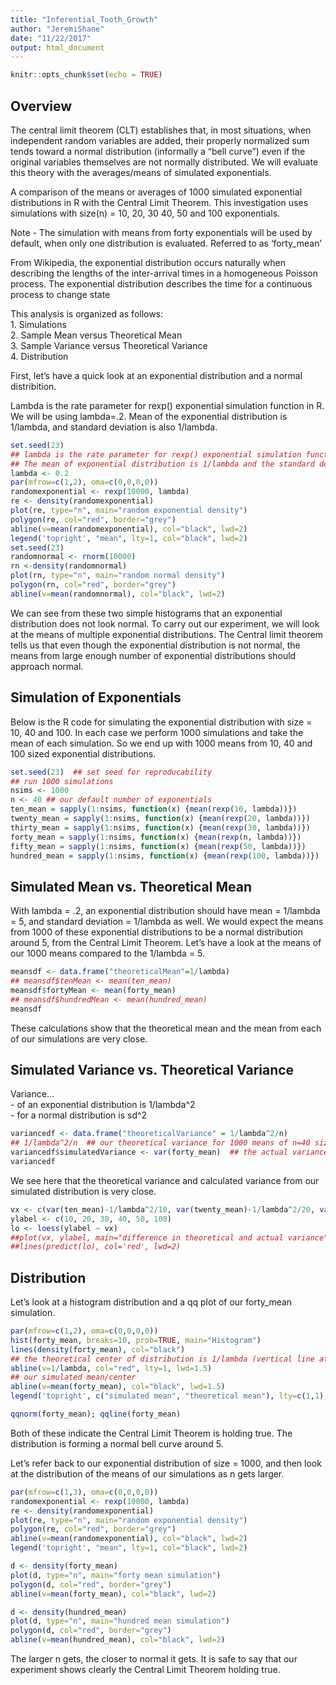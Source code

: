 ```yaml
---
title: "Inferential_Tooth_Growth"
author: "JeremiShane"
date: "11/22/2017"
output: html_document
---
```


```r
knitr::opts_chunk$set(echo = TRUE)
```
## Overview
The central limit theorem (CLT) establishes that, in most situations, when independent random variables are added, their properly normalized sum tends toward a normal distribution (informally a "bell curve") even if the original variables themselves are not normally distributed.  We will evaluate this theory with the averages/means of simulated exponentials.
 
A comparison of the means or averages of 1000 simulated exponential distributions in R with the Central Limit Theorem.  This investigation uses simulations with size(n) =  10, 20, 30 40, 50 and 100 exponentials.

Note - The simulation with means from forty exponentials will be used by default, when only one distribution is evaluated.  Referred to as 'forty_mean'

From Wikipedia, the exponential distribution occurs naturally when describing the lengths of the inter-arrival times in a homogeneous Poisson process.  The exponential distribution describes the time for a continuous process to change state

This analysis is organized as follows:  
1. Simulations  
2. Sample Mean versus Theoretical Mean  
3. Sample Variance versus Theoretical Variance  
4. Distribution  

First, let's have a quick look at an exponential distribution and a normal distribition.

Lambda is the rate parameter for rexp() exponential simulation function in R.  We will be using lambda=.2.  Mean of the exponential distribution is 1/lambda, and standard deviation is also 1/lambda.  

```r
set.seed(23)
## lambda is the rate parameter for rexp() exponential simulation function in R
## The mean of exponential distribution is 1/lambda and the standard deviation is also 1/lambda.
lambda <- 0.2
par(mfrow=c(1,2), oma=c(0,0,0,0))
randomexponential <- rexp(10000, lambda)
re <- density(randomexponential)
plot(re, type="n", main="random exponential density")
polygon(re, col="red", border="grey")
abline(v=mean(randomexponential), col="black", lwd=2)
legend('topright', "mean", lty=1, col="black", lwd=2)
set.seed(23)
randomnormal <- rnorm(10000)
rn <-density(randomnormal)
plot(rn, type="n", main="random normal density")
polygon(rn, col="red", border="grey")
abline(v=mean(randomnormal), col="black", lwd=2)
```  

We can see from these two simple histograms that an exponential distribution does not look normal.  To carry out our experiment, we will look at the means of multiple exponential distributions.  The Central limit theorem tells us that even though the exponential distribution is not normal, the means from large enough number of exponential distributions should approach normal.     

## Simulation of Exponentials
Below is the R code for simulating the exponential distribution with size = 10, 40 and 100.  In each case we perform 1000 simulations and take the mean of each simulation.  So we end up with 1000 means from 10, 40 and 100 sized exponential distributions.  

```r
set.seed(23)  ## set seed for reproducability
## run 1000 simulations
nsims <- 1000
n <- 40 ## our default number of exponentials
ten_mean = sapply(1:nsims, function(x) {mean(rexp(10, lambda))})
twenty_mean = sapply(1:nsims, function(x) {mean(rexp(20, lambda))})
thirty_mean = sapply(1:nsims, function(x) {mean(rexp(30, lambda))})
forty_mean = sapply(1:nsims, function(x) {mean(rexp(n, lambda))})
fifty_mean = sapply(1:nsims, function(x) {mean(rexp(50, lambda))})
hundred_mean = sapply(1:nsims, function(x) {mean(rexp(100, lambda))})
```
  
## Simulated Mean vs. Theoretical Mean
With lambda = .2, an exponential distribution should have mean = 1/lambda = 5, and standard deviation = 1/lambda as well.  We would expect the means from 1000 of these exponential distributions to be a normal distribution around 5, from the Central Limit Theorem.  Let's have a look at the means of our 1000 means compared to the 1/lambda = 5.  

```r
meansdf <- data.frame("theoreticalMean"=1/lambda)
## meansdf$tenMean <- mean(ten_mean)
meansdf$fortyMean <- mean(forty_mean)
## meansdf$hundredMean <- mean(hundred_mean)
meansdf
```  
These calculations show that the theoretical mean and the mean from each of our simulations are very close.

## Simulated Variance vs. Theoretical Variance
Variance...  
- of an exponential distribution is 1/lambda^2   
- for a normal distribution is sd^2  

```r
variancedf <- data.frame("theoreticalVariance" = 1/lambda^2/n)
## 1/lambda^2/n  ## our theoretical variance for 1000 means of n=40 size exponentials
variancedf$simulatedVariance <- var(forty_mean)  ## the actual variance of our 40 size exponential simulation
variancedf
```   
We see here that the theoretical variance and calculated variance from our simulated distribution is very close.    

```r
vx <- c(var(ten_mean)-1/lambda^2/10, var(twenty_mean)-1/lambda^2/20, var(thirty_mean)-1/lambda^2/30, var(forty_mean)-1/lambda^2/n, var(fifty_mean)-1/lambda^2/50, var(hundred_mean)-1/lambda^2/100)
ylabel <- c(10, 20, 30, 40, 50, 100)
lo <- loess(ylabel ~ vx)
##plot(vx, ylabel, main="difference in theoretical and actual variance", xlab="theoretical minus actual variance", ylab = "sample size index")
##lines(predict(lo), col='red', lwd=2)
```

## Distribution  
Let's look at a histogram distribution and a qq plot of our forty_mean simulation.

```r
par(mfrow=c(1,2), oma=c(0,0,0,0))
hist(forty_mean, breaks=10, prob=TRUE, main="Histogram") 
lines(density(forty_mean), col="black")
## the theoretical center of distribution is 1/lambda (vertical line at mean)
abline(v=1/lambda, col="red", lty=1, lwd=1.5)
## our simulated mean/center
abline(v=mean(forty_mean), col="black", lwd=1.5)
legend('topright', c("simulated mean", "theoretical mean"), lty=c(1,1), col=c("black", "red"))

qqnorm(forty_mean); qqline(forty_mean)
```   

Both of these indicate the Central Limit Theorem is holding true.  The distribution is forming a normal bell curve around 5.

Let's refer back to our exponential distribution of size = 1000, and then look at the distribution of the means of our simulations as n gets larger.

```r
par(mfrow=c(1,3), oma=c(0,0,0,0))
randomexponential <- rexp(10000, lambda)
re <- density(randomexponential)
plot(re, type="n", main="random exponential density")
polygon(re, col="red", border="grey")
abline(v=mean(randomexponential), col="black", lwd=2)
legend('topright', "mean", lty=1, col="black", lwd=2)

d <- density(forty_mean)
plot(d, type="n", main="forty mean simulation")
polygon(d, col="red", border="grey")
abline(v=mean(forty_mean), col="black", lwd=2)

d <- density(hundred_mean)
plot(d, type="n", main="hundred mean simulation")
polygon(d, col="red", border="grey")
abline(v=mean(hundred_mean), col="black", lwd=2)
```   

The larger n gets, the closer to normal it gets.  It is safe to say that our experiment shows clearly the Central Limit Theorem holding true. 
